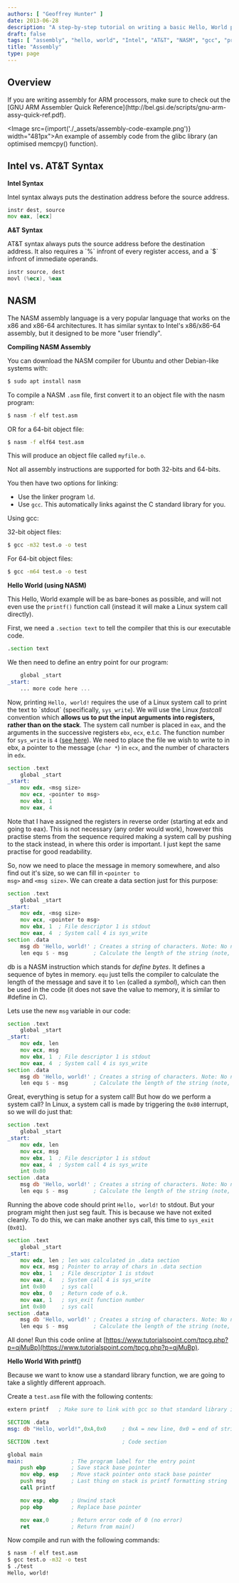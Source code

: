 ```yaml
---
authors: [ "Geoffrey Hunter" ]
date: 2013-06-28
description: "A step-by-step tutorial on writing a basic Hello, World program in assembly."
draft: false
tags: [ "assembly", "hello, world", "Intel", "AT&T", "NASM", "gcc", "printf" ]
title: "Assembly"
type: page
---
```



## Overview

<p>If you are writing assembly for ARM processors, make sure to check out the [GNU ARM Assembler Quick Reference](http://bel.gsi.de/scripts/gnu-arm-assy-quick-ref.pdf).</p>

<Image src={import('./_assets/assembly-code-example.png')} width="481px">An example of assembly code from the glibc library (an optimised memcpy() function).</Image>

<h2>Intel vs. AT&T Syntax</h2>

<b>Intel Syntax</b>

<p>Intel syntax always puts the destination address before the source address.</p>

```asm
instr dest, source
mov eax, [ecx]
```

<b>A&T Syntax</b>

<p>AT&T syntax always puts the source address before the destination address. It also requires a `%` infront of every register access, and a `$` infront of immediate operands.</p>

```asm
instr source, dest
movl (%ecx), %eax
```

<h2>NASM</h2>

<p>The NASM assembly language is a very popular language that works on the x86 and x86-64 architectures. It has similar syntax to Intel's x86/x86-64 assembly, but it designed to be more "user friendly".</p>

<b>Compiling NASM Assembly</b>

<p>You can download the NASM compiler for Ubuntu and other Debian-like systems with:</p>

```bash
$ sudo apt install nasm
```

<p>To compile a NASM <code>.asm</code> file, first convert it to an object file with the nasm program:</p>

```bash
$ nasm -f elf test.asm
```

<p>OR for a 64-bit object file:</p>

```bash
$ nasm -f elf64 test.asm
```
This will produce an object file called <code>myfile.o</code>.

<Aside type="note">
Not all assembly instructions are supported for both 32-bits and 64-bits.
</Aside>

<p>You then have two options for linking:</p>

<ul>
<li>Use the linker program <code>ld</code>.</li>
<li>Use <code>gcc</code>. This automatically links against the C standard library for you.</li>
</ul>

<p>Using gcc:</p>

<p>32-bit object files:</p>

```bash
$ gcc -m32 test.o -o test
```

For 64-bit object files:

```bash
$ gcc -m64 test.o -o test
```

<b>Hello World (using NASM)</b>

<p>This Hello, World example will be as bare-bones as possible, and will not even use the <code>printf()</code> function call (instead it will make a Linux system call directly).</p>

<p>First, we need a <code>.section text</code> to tell the compiler that this is our executable code.</p>

```asm
.section text
```

<p>We then need to define an entry point for our program:</p>

```asm
    global _start
_start:
    ... more code here ...
```

<p>Now, printing <code>Hello, world!</code> requires the use of a Linux system call to print the text to `stdout` (specifically, <code>sys_write</code>). We will use the Linux <i>fastcall</i> convention which <b>allows us to put the input arguments into registers, rather than on the stack</b>. The system call number is placed in <code>eax</code>, and the arguments in the successive registers <code>ebx</code>, <code>ecx</code>, e.t.c. The function number for <code>sys_write</code> is <code>4</code> (<a href="https://syscalls.kernelgrok.com/">see here</a>). We need to place the file we wish to write to in ebx, a pointer to the message (<code>char *</code>) in <code>ecx</code>, and the number of characters in <code>edx</code>.</p>

```asm
section .text
    global _start
_start:
    mov edx, <msg size>
    mov ecx, <pointer to msg>
    mov ebx, 1
    mov eax, 4
```

Note that I have assigned the registers in reverse order (starting at edx and going to eax). This is not necessary (any order would work), however this practise stems from the sequence required making a system call by pushing to the stack instead, in where this order is important. I just kept the same practise for good readability.

So, now we need to place the message in memory somewhere, and also find out it's size, so we can fill in <code>&lt;pointer to msg&gt;</code> and <code>&lt;msg size&gt;</code>. We can create a data section just for this purpose:

```asm
section .text
    global _start
_start:
    mov edx, <msg size>
    mov ecx, <pointer to msg>
    mov ebx, 1  ; File descriptor 1 is stdout
    mov eax, 4  ; System call 4 is sys_write
section .data
    msg db 'Hello, world!' ; Creates a string of characters. Note: No null terminator.
    len equ $ - msg        ; Calculate the length of the string (note, this does not store anything in memory)
```

db is a NASM instruction which stands for <i>define bytes</i>. It defines a sequence of bytes in memory. <code>equ</code> just tells the compiler to calculate the length of the message and save it to <code>len</code> (called a <i>symbol</i>), which can then be used in the code (it does not save the value to memory, it is similar to #define in C).

Lets use the new <code>msg</code> variable in our code:

```asm
section .text
    global _start
_start:
    mov edx, len
    mov ecx, msg
    mov ebx, 1  ; File descriptor 1 is stdout
    mov eax, 4  ; System call 4 is sys_write
section .data
    msg db 'Hello, world!' ; Creates a string of characters. Note: No null terminator.
    len equ $ - msg        ; Calculate the length of the string (note, this does not store anything in memory)
```

Great, everything is setup for a system call! But how do we perform a system call? In Linux, a system call is made by triggering the <code>0x80</code> interrupt, so we will do just that:

```asm
section .text
    global _start
_start:
    mov edx, len
    mov ecx, msg
    mov ebx, 1  ; File descriptor 1 is stdout
    mov eax, 4  ; System call 4 is sys_write
    int 0x80
section .data
    msg db 'Hello, world!' ; Creates a string of characters. Note: No null terminator.
    len equ $ - msg        ; Calculate the length of the string (note, this does not store anything in memory)
```

Running the above code should print <code>Hello, world!</code> to stdout. But your program might then just seg fault. This is because we have not exited cleanly. To do this, we can make another sys call, this time to <code>sys_exit</code> (<code>0x01</code>).

```asm
section .text
    global _start
_start:
    mov edx, len ; len was calculated in .data section
    mov ecx, msg ; Pointer to array of chars in .data section
    mov ebx, 1   ; File descriptor 1 is stdout
    mov eax, 4   ; System call 4 is sys_write
    int 0x80     ; sys call
    mov ebx, 0   ; Return code of o.k.
    mov eax, 1   ; sys_exit function number
    int 0x80     ; sys call
section .data
    msg db 'Hello, world!' ; Creates a string of characters. Note: No null terminator.
    len equ $ - msg        ; Calculate the length of the string (note, this does not store anything in memory)
```

All done! Run this code online at [https://www.tutorialspoint.com/tpcg.php?p=qjMuBp](https://www.tutorialspoint.com/tpcg.php?p=qjMuBp).

<b>Hello World With printf()</b>

Because we want to know use a standard library function, we are going to take a slightly different approach.

Create a <code>test.asm</code> file with the following contents:

```asm
extern printf   ; Make sure to link with gcc so that standard library is automatically linked against

SECTION .data
msg: db "Hello, world!",0xA,0x0     ; 0xA = new line, 0x0 = end of string

SECTION .text                       ; Code section

global main
main:               ; The program label for the entry point
    push ebp        ; Save stack base pointer
    mov ebp, esp    ; Move stack pointer onto stack base pointer
    push msg        ; Last thing on stack is printf formatting string
    call printf

    mov esp, ebp    ; Unwind stack
    pop ebp         ; Replace base pointer

    mov eax,0       ; Return error code of 0 (no error)
    ret             ; Return from main()
```

Now compile and run with the following commands:

```bash
$ nasm -f elf test.asm
$ gcc test.o -m32 -o test
$ ./test
Hello, world!
```
